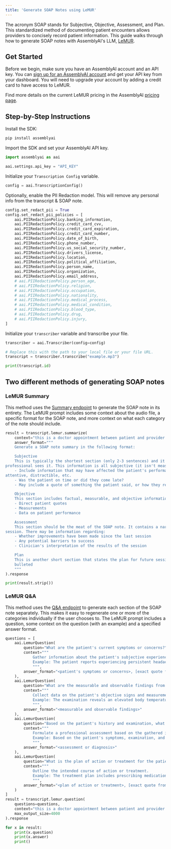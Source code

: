 ```yaml
---
title: 'Generate SOAP Notes using LeMUR'
---
```






The acronym SOAP stands for Subjective, Objective, Assessment, and Plan. This standardized method of documenting patient encounters allows providers to concisely record patient information. This guide walks through how to generate SOAP notes with AssemblyAI's LLM, [LeMUR](https://www.assemblyai.com/docs/lemur/examples).

## Get Started

Before we begin, make sure you have an AssemblyAI account and an API key. You can [sign up for an AssemblyAI account](https://www.assemblyai.com/app) and get your API key from your dashboard. You will need to upgrade your account by adding a credit card to have access to LeMUR.

Find more details on the current LeMUR pricing in the AssemblyAI [pricing page](https://www.assemblyai.com/pricing).

## Step-by-Step Instructions

Install the SDK:


```bash
pip install assemblyai
```

Import the SDK and set your AssemblyAI API key.


```python
import assemblyai as aai

aai.settings.api_key = "API_KEY"
```

Initialize your `Transcription Config` variable.


```python
config = aai.TranscriptionConfig()
```

Optionally, enable the PII Redaction model. This will remove any personal info from the transcript & SOAP note.


```python
config.set_redact_pii = True
config.set_redact_pii_policies = [
    aai.PIIRedactionPolicy.banking_information,
    aai.PIIRedactionPolicy.credit_card_cvv,
    aai.PIIRedactionPolicy.credit_card_expiration,
    aai.PIIRedactionPolicy.credit_card_number,
    aai.PIIRedactionPolicy.date_of_birth,
    aai.PIIRedactionPolicy.phone_number,
    aai.PIIRedactionPolicy.us_social_security_number,
    aai.PIIRedactionPolicy.drivers_license,
    aai.PIIRedactionPolicy.location,
    aai.PIIRedactionPolicy.political_affiliation,
    aai.PIIRedactionPolicy.person_name,
    aai.PIIRedactionPolicy.organization,
    aai.PIIRedactionPolicy.email_address,
    # aai.PIIRedactionPolicy.person_age,
    # aai.PIIRedactionPolicy.religion,
    # aai.PIIRedactionPolicy.occupation,
    # aai.PIIRedactionPolicy.nationality,
    # aai.PIIRedactionPolicy.medical_process,
    # aai.PIIRedactionPolicy.medical_condition,
    # aai.PIIRedactionPolicy.blood_type,
    # aai.PIIRedactionPolicy.drug,
    # aai.PIIRedactionPolicy.injury,
]
```

Initialize your `transcriber` variable and transcribe your file.


```python
transcriber = aai.Transcriber(config=config)

# Replace this with the path to your local file or your file URL.
transcript = transcriber.transcribe("example.mp3")

print(transcript.id)
```

## Two different methods of generating SOAP notes

### LeMUR Summary

This method uses the [Summary endpoint](https://www.assemblyai.com/docs/lemur/summarize-audio#summary-with-specialized-endpoint) to generate the SOAP note in its entirety. The LeMUR prompt includes some context about the audio file, a specific format for the SOAP note, and more context on what each category of the note should include.


```python
result = transcript.lemur.summarize(
    context="this is a doctor appointment between patient and provider. the personal identification information has been redacted",
    answer_format="""
    Generate a SOAP note summary in the following format:

    Subjective
    This is typically the shortest section (only 2-3 sentences) and it describes the patient's affect, as the
professional sees it. This information is all subjective (it isn't measureable).
    - Include information that may have affected the patient's performance, such as if they were sick, tired,
attentive, distractible, etc.
    - Was the patient on time or did they come late?
    - May include a quote of something the patient said, or how they reported feeling

    Objective
    This section includes factual, measurable, and objective information. This may include:
    - Direct patient quotes
    - Measurements
    - Data on patient performance

    Assessment
    This section should be the meat of the SOAP note. It contains a narrative of what actually happened during the
session. There may be information regarding:
    - Whether improvements have been made since the last session
    - Any potential barriers to success
    - Clinician's interpretation of the results of the session

    Plan
    This is another short section that states the plan for future sessions. In most settings, this section may be
    bulleted
    """
).response

print(result.strip())
```

### LeMUR Q&A

This method uses the [Q&A endpoint](https://www.assemblyai.com/docs/lemur/ask-questions#qa-with-specialized-endpoint) to generate each section of the SOAP note separately. This makes it easy to regenerate one or more of the categories individually if the user chooses to. The LeMUR prompt includes a question, some context on the question (with an example) and a specified answer format.


```python
questions = [
    aai.LemurQuestion(
        question="What are the patient's current symptoms or concerns?",
        context="""
            Gather information about the patient's subjective experience.
            Example: The patient reports experiencing persistent headaches and dizziness.
            """,
        answer_format="<patient's symptoms or concerns>, [exact quote from patient]"
    ),
    aai.LemurQuestion(
        question="What are the measurable and observable findings from the examination?",
        context="""
            Collect data on the patient's objective signs and measurements.
            Example: The examination reveals an elevated body temperature and increased heart rate.
            """,
        answer_format="<measurable and observable findings>"
    ),
    aai.LemurQuestion(
        question="Based on the patient's history and examination, what is your assessment or diagnosis?",
        context="""
            Formulate a professional assessment based on the gathered information.
            Example: Based on the patient's symptoms, examination, and medical history, the preliminary diagnosis is migraine.
            """,
        answer_format="<assessment or diagnosis>"
    ),
    aai.LemurQuestion(
        question="What is the plan of action or treatment for the patient?",
        context="""
            Outline the intended course of action or treatment.
            Example: The treatment plan includes prescribing medication, recommending rest, and scheduling a follow-up appointment in two weeks.
            """,
        answer_format="<plan of action or treatment>, [exact quote from provider]"
    )
]
result = transcript.lemur.question(
    questions=questions,
    context="this is a doctor appointment between patient and provider. the personal identification information has been redacted",
    max_output_size=4000
).response

for x in result:
    print(x.question)
    print(x.answer)
    print()
```
